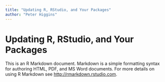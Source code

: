 ```yaml
---
title: "Updating R, RStudio, and Your Packages"
author: "Peter Higgins"
---
```



# Updating R, RStudio, and Your Packages

This is an R Markdown document. Markdown is a simple formatting syntax for authoring HTML, PDF, and MS Word documents. For more details on using R Markdown see <http://rmarkdown.rstudio.com>.

